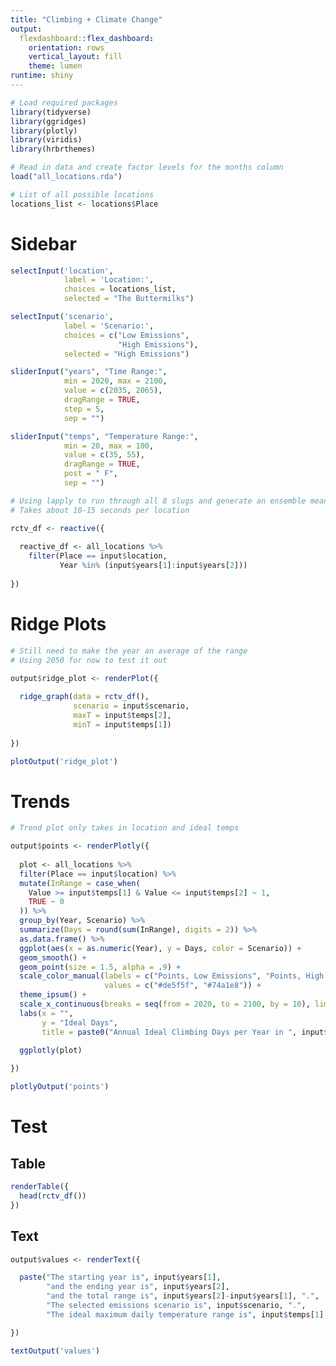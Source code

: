 ```yaml
---
title: "Climbing + Climate Change"
output: 
  flexdashboard::flex_dashboard:
    orientation: rows
    vertical_layout: fill
    theme: lumen
runtime: shiny
---
```


```r

# Load required packages
library(tidyverse)
library(ggridges)
library(plotly)
library(viridis)
library(hrbrthemes)

# Read in data and create factor levels for the months column
load("all_locations.rda")

# List of all possible locations
locations_list <- locations$Place

```

# Sidebar {.sidebar}

```r

selectInput('location',
            label = 'Location:',
            choices = locations_list,
            selected = "The Buttermilks")

selectInput('scenario',
            label = 'Scenario:',
            choices = c("Low Emissions",
                        "High Emissions"),
            selected = "High Emissions")

sliderInput("years", "Time Range:",
            min = 2020, max = 2100,
            value = c(2035, 2065),
            dragRange = TRUE,
            step = 5,
            sep = "")

sliderInput("temps", "Temperature Range:",
            min = 20, max = 100,
            value = c(35, 55),
            dragRange = TRUE,
            post = " F",
            sep = "")

```

```r

# Using lapply to run through all 8 slugs and generate an ensemble mean for all priority models
# Takes about 10-15 seconds per location

rctv_df <- reactive({
  
  reactive_df <- all_locations %>%
    filter(Place == input$location,
           Year %in% (input$years[1]:input$years[2]))
  
})

```



# Ridge Plots

```r

# Still need to make the year an average of the range
# Using 2050 for now to test it out

output$ridge_plot <- renderPlot({
  
  ridge_graph(data = rctv_df(),
              scenario = input$scenario,
              maxT = input$temps[2],
              minT = input$temps[1])
  
})

plotOutput('ridge_plot')

```


# Trends 

```r

# Trend plot only takes in location and ideal temps

output$points <- renderPlotly({
  
  plot <- all_locations %>%
  filter(Place == input$location) %>%
  mutate(InRange = case_when(
    Value >= input$temps[1] & Value <= input$temps[2] ~ 1,
    TRUE ~ 0
  )) %>%
  group_by(Year, Scenario) %>%
  summarize(Days = round(sum(InRange), digits = 2)) %>%
  as.data.frame() %>%
  ggplot(aes(x = as.numeric(Year), y = Days, color = Scenario)) +
  geom_smooth() +
  geom_point(size = 1.5, alpha = .9) +
  scale_color_manual(labels = c("Points, Low Emissions", "Points, High Emissions"),
                     values = c("#de5f5f", "#74a1e8")) +
  theme_ipsum() +
  scale_x_continuous(breaks = seq(from = 2020, to = 2100, by = 10), limits = c(2020, 2100)) +
  labs(x = "",
       y = "Ideal Days",
       title = paste0("Annual Ideal Climbing Days per Year in ", input$location))

  ggplotly(plot)
  
})

plotlyOutput('points')

```


# Test 

## Table 

```r

renderTable({
  head(rctv_df())
})

```

## Text

```r

output$values <- renderText({

  paste("The starting year is", input$years[1],
        "and the ending year is", input$years[2],
        "and the total range is", input$years[2]-input$years[1], ".",
        "The selected emissions scenario is", input$scenario, ".",
        "The ideal maximum daily temperature range is", input$temps[1], "to", input$temps[2], ".")

})

textOutput('values')

```
